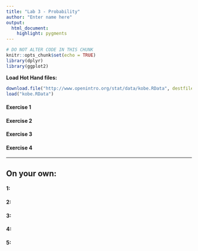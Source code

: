 ```yaml
---
title: "Lab 3 - Probability"
author: "Enter name here"
output: 
  html_document: 
    highlight: pygments
---
```


```r
# DO NOT ALTER CODE IN THIS CHUNK
knitr::opts_chunk$set(echo = TRUE)
library(dplyr)
library(ggplot2)
```

**Load Hot Hand files:**

```r
download.file("http://www.openintro.org/stat/data/kobe.RData", destfile = "kobe.RData")
load("kobe.RData")
```

#### Exercise 1


#### Exercise 2


#### Exercise 3


#### Exercise 4


* * *

## On your own:

#### 1: 


#### 2: 


#### 3: 


#### 4: 


#### 5: